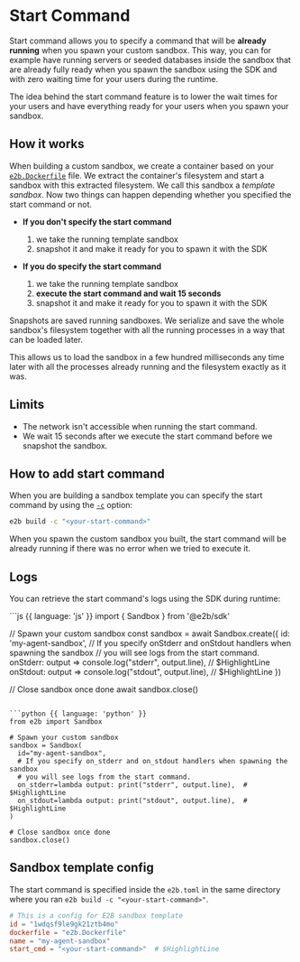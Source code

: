 # Start Command
Start command allows you to specify a command that will be **already running** when you spawn your custom sandbox.
This way, you can for example have running servers or seeded databases inside the sandbox that are already fully ready when you spawn the sandbox using the SDK and with zero waiting time for your users during the runtime.

The idea behind the start command feature is to lower the wait times for your users and have everything ready for your users when you spawn your sandbox.

## How it works
When building a custom sandbox, we create a container based on your [`e2b.Dockerfile`](/sandbox/templates/template-file) file.
We extract the container's filesystem and start a sandbox with this extracted filesystem.
We call this sandbox a _template sandbox_. Now two things can happen depending whether you specified the start command or not.

- **If you don't specify the start command**
    1. we take the running template sandbox
    1. snapshot it and make it ready for you to spawn it with the SDK

- **If you do specify the start command**
    1. we take the running template sandbox
    1. **execute the start command and wait 15 seconds**
    1. snapshot it and make it ready for you to spawn it with the SDK


<Note title="Sandbox Snapshot">
Snapshots are saved running sandboxes. We serialize and save the whole sandbox's filesystem together with all the running processes in a way that can be loaded later.

This allows us to load the sandbox in a few hundred milliseconds any time later with all the processes already running and the filesystem exactly as it was.
</Note>


## Limits
- The network isn't accessible when running the start command.
- We wait 15 seconds after we execute the start command before we snapshot the sandbox.


## How to add start command

When you are building a sandbox template you can specify the start command by using the [`-c`](/cli/commands#build) option:

```bash
e2b build -c "<your-start-command>"
```

When you spawn the custom sandbox you built, the start command will be already running if there was no error when we tried to execute it.

## Logs
You can retrieve the start command's logs using the SDK during runtime:

<CodeGroup title="Check start command logs" isRunnable={false}>
```js {{ language: 'js' }}
import { Sandbox } from '@e2b/sdk'

// Spawn your custom sandbox
const sandbox = await Sandbox.create({
  id: 'my-agent-sandbox',
  // If you specify onStderr and onStdout handlers when spawning the sandbox
  // you will see logs from the start command.
  onStderr: output => console.log("stderr", output.line), // $HighlightLine
  onStdout: output => console.log("stdout", output.line), // $HighlightLine
})

// Close sandbox once done
await sandbox.close()
```

```python {{ language: 'python' }}
from e2b import Sandbox

# Spawn your custom sandbox
sandbox = Sandbox(
  id="my-agent-sandbox",
  # If you specify on_stderr and on_stdout handlers when spawning the sandbox
  # you will see logs from the start command.
  on_stderr=lambda output: print("stderr", output.line),  # $HighlightLine
  on_stdout=lambda output: print("stdout", output.line),  # $HighlightLine
)

# Close sandbox once done
sandbox.close()
```
</CodeGroup>


## Sandbox template config
The start command is specified inside the `e2b.toml` in the same directory where you ran `e2b build -c "<your-start-command>"`.
<CodeGroup isFileName title="e2b.toml" isRunnable={false}>
```toml
# This is a config for E2B sandbox template
id = "1wdqsf9le9gk21ztb4mo"
dockerfile = "e2b.Dockerfile"
name = "my-agent-sandbox"
start_cmd = "<your-start-command>"  # $HighlightLine
```
</CodeGroup>
